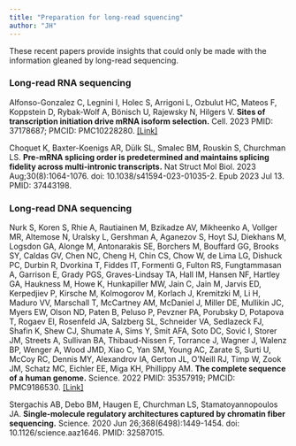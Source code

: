 ```yaml
---
title: "Preparation for long-read squencing"
author: "JH"
---
```


These recent papers provide insights that could only be made with the information gleaned by long-read sequencing.

### Long-read RNA sequencing

Alfonso-Gonzalez C, Legnini I, Holec S, Arrigoni L, Ozbulut HC, Mateos F, Koppstein D, Rybak-Wolf A, Bönisch U, Rajewsky N, Hilgers V. **Sites of transcription initiation drive mRNA isoform selection.** Cell. 2023 PMID: 37178687; PMCID: PMC10228280. [[Link]](https://www.ncbi.nlm.nih.gov/pmc/articles/PMC10228280/)

Choquet K, Baxter-Koenigs AR, Dülk SL, Smalec BM, Rouskin S, Churchman LS. **Pre-mRNA splicing order is predetermined and maintains splicing fidelity across multi-intronic transcripts.** Nat Struct Mol Biol. 2023 Aug;30(8):1064-1076. doi: 10.1038/s41594-023-01035-2. Epub 2023 Jul 13. PMID: 37443198.

### Long-read DNA sequencing

Nurk S, Koren S, Rhie A, Rautiainen M, Bzikadze AV, Mikheenko A, Vollger MR, Altemose N, Uralsky L, Gershman A, Aganezov S, Hoyt SJ, Diekhans M, Logsdon GA, Alonge M, Antonarakis SE, Borchers M, Bouffard GG, Brooks SY, Caldas GV, Chen NC, Cheng H, Chin CS, Chow W, de Lima LG, Dishuck PC, Durbin R, Dvorkina T, Fiddes IT, Formenti G, Fulton RS, Fungtammasan A, Garrison E, Grady PGS, Graves-Lindsay TA, Hall IM, Hansen NF, Hartley GA, Haukness M, Howe K, Hunkapiller MW, Jain C, Jain M, Jarvis ED, Kerpedjiev P, Kirsche M, Kolmogorov M, Korlach J, Kremitzki M, Li H, Maduro VV, Marschall T, McCartney AM, McDaniel J, Miller DE, Mullikin JC, Myers EW, Olson ND, Paten B, Peluso P, Pevzner PA, Porubsky D, Potapova T, Rogaev EI, Rosenfeld JA, Salzberg SL, Schneider VA, Sedlazeck FJ, Shafin K, Shew CJ, Shumate A, Sims Y, Smit AFA, Soto DC, Sović I, Storer JM, Streets A, Sullivan BA, Thibaud-Nissen F, Torrance J, Wagner J, Walenz BP, Wenger A, Wood JMD, Xiao C, Yan SM, Young AC, Zarate S, Surti U, McCoy RC, Dennis MY, Alexandrov IA, Gerton JL, O'Neill RJ, Timp W, Zook JM, Schatz MC, Eichler EE, Miga KH, Phillippy AM. **The complete sequence of a human genome.** Science. 2022  PMID: 35357919; PMCID: PMC9186530. [[Link]](https://pubmed.ncbi.nlm.nih.gov/35357919/)

Stergachis AB, Debo BM, Haugen E, Churchman LS, Stamatoyannopoulos JA. **Single-molecule regulatory architectures captured by chromatin fiber sequencing.** Science. 2020 Jun 26;368(6498):1449-1454. doi: 10.1126/science.aaz1646. PMID: 32587015.
